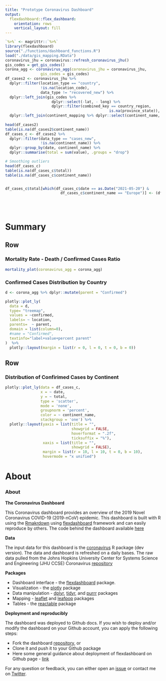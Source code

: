 ```yaml
---
title: "Prototype Coronavirus Dashboard"
output: 
  flexdashboard::flex_dashboard:
    orientation: rows
    vertical_layout: fill
---
```


```r
`%>%` <- magrittr::`%>%`
library(flexdashboard)
source("./functions/dashboard_functions.R")
load("./data/gis_mapping.RData")
coronavirus_jhu = coronavirus::refresh_coronavirus_jhu()
gis_codes = get_gis_codes()
corona_agg <- coronavirus_agg(coronavirus_jhu = coronavirus_jhu,
                gis_codes = gis_codes)
df_cases2 <- coronavirus_jhu %>%
  dplyr::filter(location_type == "country",
                !is.na(location_code),
                data_type != "recovered_new") %>%
  dplyr::left_join(gis_codes %>% 
                     dplyr::select(-lat, - long) %>%
                     dplyr::filter(combined_key == country_region, 
                                               is.na(province_state)), by = c("location" = "combined_key")) %>%
  dplyr::left_join(continent_mapping %>% dplyr::select(continent_name, continent_code, iso2), by = "iso2")
  
head(df_cases2)
table(is.na(df_cases2$continent_name))
df_cases_c <- df_cases2 %>% 
  dplyr::filter(data_type == "cases_new",
                !is.na(continent_name)) %>%
  dplyr::group_by(date, continent_name) %>%
  dplyr::summarise(total = sum(value), .groups = "drop")

# Smoothing outliers
head(df_cases_c)
table(is.na(df_cases_c$total))
table(is.na(df_cases_c$continent_name))


df_cases_c$total[which(df_cases_c$date == as.Date("2021-05-20") & 
                         df_cases_c$continent_name == "Europe")] <- (df_cases_c$total[which(df_cases_c$date == as.Date("2021-05-19") & 
                                                                                              df_cases_c$continent_name == "Europe")] + 
                                                                       df_cases_c$total[which(df_cases_c$date == as.Date("2021-05-21") & 
                                                                                                df_cases_c$continent_name == "Europe")]) / 2

```

Summary
===================================== 

Row 
-----------------------------------------------------------------------

### Mortality Rate - Death / Confirmed Cases Ratio

```r
mortality_plot(coronavirus_agg = corona_agg)
```


### Confirmed Cases Distribution by Country

```r
d <- corona_agg %>% dplyr::mutate(parent = "Confirmed")

plotly::plot_ly(
  data = d,
  type= "treemap",
  values = ~confirmed,
  labels= ~ location,
  parents=  ~ parent,
  domain = list(column=0),
  #name = "Confirmed",
  textinfo="label+value+percent parent"
)  %>%
  plotly::layout(margin = list(r = 0, l = 0, t = 0, b = 0))

```


Row 
-----------------------------------------------------------------------


### Distribution of Confirimed Cases by Continent

```r
plotly::plot_ly(data = df_cases_c,
                x = ~ date,
                y = ~ total,
                type = 'scatter', 
                mode = 'none', 
                groupnorm = 'percent',
                color = ~ continent_name,
                stackgroup = 'one') %>%
  plotly::layout(yaxis = list(title = "",
                              showgrid = FALSE,
                              hoverformat = ".2f",
                              ticksuffix = "%"),
                 xaxis = list(title = "",
                              showgrid = FALSE), 
                 margin = list(r = 10, l = 10, t = 0, b = 10),
                 hovermode = "x unified")
```


About
===================================== 

### About

**The Coronavirus Dashboard**

This Coronavirus dashboard provides an overview of the 2019 Novel Coronavirus COVID-19 (2019-nCoV) epidemic. This dashboard is built with R using the [Rmakrdown](https://rmarkdown.rstudio.com/) using [flexdashboard](https://rmarkdown.rstudio.com/flexdashboard/) framework and can easily reproduce by others. The code behind the dashboard available [here](https://github.com/RamiKrispin/coronavirus_dashboard)

**Data**

The input data for this dashboard is the [coronavirus](https://github.com/RamiKrispin/coronavirus) R package (dev version). The data and dashboard is refreshed on a daily bases. The raw data pulled from the Johns Hopkins University Center for Systems Science and Engineering (JHU CCSE) Coronavirus [repository](https://github.com/RamiKrispin/coronavirus-csv)




**Packages**

* Dashboard interface - the [flexdashboard](https://rmarkdown.rstudio.com/flexdashboard/) package. 
* Visualization - the [plotly](https://plot.ly/r/) package
* Data manipulation - [dplyr](https://dplyr.tidyverse.org/), [tidyr](https://tidyr.tidyverse.org/), and [purrr](https://purrr.tidyverse.org/) packages
* Mapping - [leaflet](https://rstudio.github.io/leaflet/) and [leafpop](https://github.com/r-spatial/leafpop) packages
* Tables - the [reactable](https://glin.github.io/reactable/) package

**Deployment and reproducibly**

The dashboard was deployed to Github docs. If you wish to deploy and/or modify the dashboard on your Github account, you can apply the following steps:

* Fork the dashboard [repository](https://github.com/RamiKrispin/coronavirus_dashboard), or
* Clone it and push it to your Github package
* Here some general guidance about deployment of flexdashboard on Github page - [link](https://github.com/pbatey/flexdashboard-example)

For any question or feedback, you can either open an [issue](https://github.com/RamiKrispin/coronavirus_dashboard/issues) or contact me on [Twitter](https://twitter.com/Rami_Krispin).

